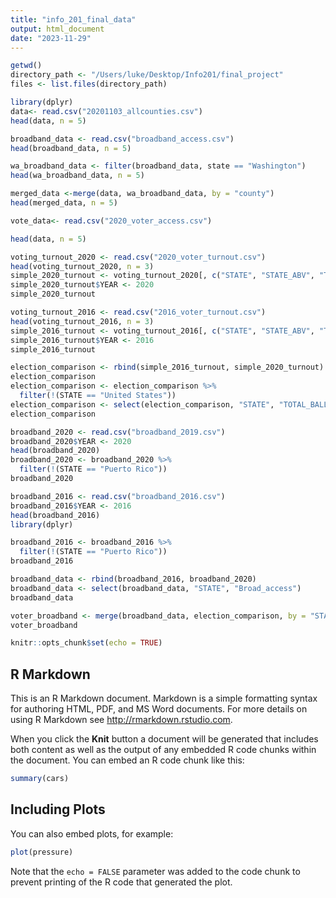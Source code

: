 ```yaml
---
title: "info_201_final_data"
output: html_document
date: "2023-11-29"
---
```

```r
getwd()
directory_path <- "/Users/luke/Desktop/Info201/final_project"
files <- list.files(directory_path)
```

```r
library(dplyr)
data<- read.csv("20201103_allcounties.csv")
head(data, n = 5)
```

```r
broadband_data <- read.csv("broadband_access.csv")
head(broadband_data, n = 5)

wa_broadband_data <- filter(broadband_data, state == "Washington")
head(wa_broadband_data, n = 5)
```

```r
merged_data <-merge(data, wa_broadband_data, by = "county")
head(merged_data, n = 5)
```

```r
vote_data<- read.csv("2020_voter_access.csv")

head(data, n = 5)
```

```r
voting_turnout_2020 <- read.csv("2020_voter_turnout.csv")
head(voting_turnout_2020, n = 3)
simple_2020_turnout <- voting_turnout_2020[, c("STATE", "STATE_ABV", "TOTAL_BALLOTS_COUNTED", "VAP")]
simple_2020_turnout$YEAR <- 2020
simple_2020_turnout
```

```r
voting_turnout_2016 <- read.csv("2016_voter_turnout.csv")
head(voting_turnout_2016, n = 3)
simple_2016_turnout <- voting_turnout_2016[, c("STATE", "STATE_ABV", "TOTAL_BALLOTS_COUNTED", "VAP")]
simple_2016_turnout$YEAR <- 2016
simple_2016_turnout

```
```r
election_comparison <- rbind(simple_2016_turnout, simple_2020_turnout)
election_comparison
election_comparison <- election_comparison %>%
  filter(!(STATE == "United States"))
election_comparison <- select(election_comparison, "STATE", "TOTAL_BALLOTS_COUNTED", "VAP", "YEAR")
election_comparison
```

```r
broadband_2020 <- read.csv("broadband_2019.csv")
broadband_2020$YEAR <- 2020
head(broadband_2020)
broadband_2020 <- broadband_2020 %>%
  filter(!(STATE == "Puerto Rico"))
broadband_2020
```

```r
broadband_2016 <- read.csv("broadband_2016.csv")
broadband_2016$YEAR <- 2016
head(broadband_2016)
library(dplyr)

broadband_2016 <- broadband_2016 %>%
  filter(!(STATE == "Puerto Rico"))
broadband_2016
```

```r
broadband_data <- rbind(broadband_2016, broadband_2020)
broadband_data <- select(broadband_data, "STATE", "Broad_access")
broadband_data

```

```r
voter_broadband <- merge(broadband_data, election_comparison, by = "STATE")
voter_broadband
```

```r
knitr::opts_chunk$set(echo = TRUE)
```

## R Markdown

This is an R Markdown document. Markdown is a simple formatting syntax for authoring HTML, PDF, and MS Word documents. For more details on using R Markdown see <http://rmarkdown.rstudio.com>.

When you click the **Knit** button a document will be generated that includes both content as well as the output of any embedded R code chunks within the document. You can embed an R code chunk like this:

```r
summary(cars)
```

## Including Plots

You can also embed plots, for example:

```r
plot(pressure)
```

Note that the `echo = FALSE` parameter was added to the code chunk to prevent printing of the R code that generated the plot.
